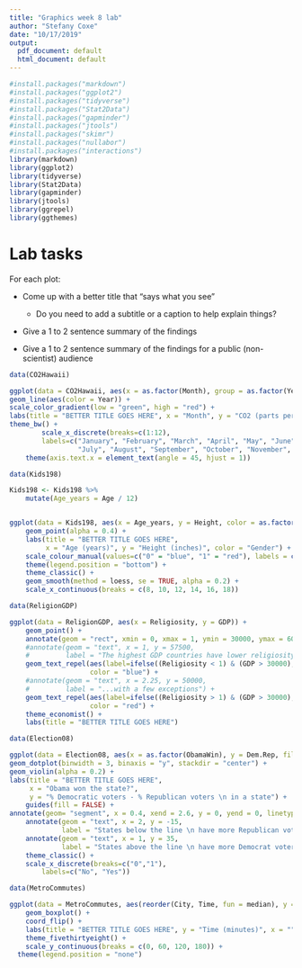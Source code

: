 ---
title: "Graphics week 8 lab"
author: "Stefany Coxe"
date: "10/17/2019"
output:
  pdf_document: default
  html_document: default
---

```{r setup, include=TRUE}
#install.packages("markdown")
#install.packages("ggplot2")
#install.packages("tidyverse")
#install.packages("Stat2Data")
#install.packages("gapminder")
#install.packages("jtools")
#install.packages("skimr")
#install.packages("nullabor")
#install.packages("interactions")
library(markdown)
library(ggplot2)
library(tidyverse)
library(Stat2Data)
library(gapminder)
library(jtools)
library(ggrepel)
library(ggthemes)
```

# Lab tasks

For each plot:

- Come up with a better title that "says what you see"

  - Do you need to add a subtitle or a caption to help explain things?

- Give a 1 to 2 sentence summary of the findings

- Give a 1 to 2 sentence summary of the findings for a public (non-scientist) audience




\newpage
```{r co2hawaii_fig}
data(CO2Hawaii)

ggplot(data = CO2Hawaii, aes(x = as.factor(Month), group = as.factor(Year), y = CO2)) +
geom_line(aes(color = Year)) +
scale_color_gradient(low = "green", high = "red") +
labs(title = "BETTER TITLE GOES HERE", x = "Month", y = "CO2 (parts per million)") +
theme_bw() +
        scale_x_discrete(breaks=c(1:12),
        labels=c("January", "February", "March", "April", "May", "June", 
                 "July", "August", "September", "October", "November", "December")) +
    theme(axis.text.x = element_text(angle = 45, hjust = 1))

```

\newpage
```{r kids198_fig}
data(Kids198)

Kids198 <- Kids198 %>%
    mutate(Age_years = Age / 12)


ggplot(data = Kids198, aes(x = Age_years, y = Height, color = as.factor(Sex))) +
    geom_point(alpha = 0.4) +
    labs(title = "BETTER TITLE GOES HERE", 
         x = "Age (years)", y = "Height (inches)", color = "Gender") +
    scale_colour_manual(values=c("0" = "blue", "1" = "red"), labels = c("Male", "Female")) +
    theme(legend.position = "bottom") +
    theme_classic() +
    geom_smooth(method = loess, se = TRUE, alpha = 0.2) +
    scale_x_continuous(breaks = c(8, 10, 12, 14, 16, 18))

```

\newpage
```{r religiongdp_fig}
data(ReligionGDP)

ggplot(data = ReligionGDP, aes(x = Religiosity, y = GDP)) +
    geom_point() +
    annotate(geom = "rect", xmin = 0, xmax = 1, ymin = 30000, ymax = 60000, alpha = 0.2) +
    #annotate(geom = "text", x = 1, y = 57500, 
    #         label = "The highest GDP countries have lower religiosity...") +
    geom_text_repel(aes(label=ifelse((Religiosity < 1) & (GDP > 30000),as.character(Country),'')), 
                    color = "blue") +
    #annotate(geom = "text", x = 2.25, y = 50000, 
    #         label = "...with a few exceptions") +
    geom_text_repel(aes(label=ifelse((Religiosity > 1) & (GDP > 30000),as.character(Country),'')), 
                    color = "red") +
    theme_economist() +
    labs(title = "BETTER TITLE GOES HERE")
```

\newpage
```{r election08_fig}
data(Election08)

ggplot(data = Election08, aes(x = as.factor(ObamaWin), y = Dem.Rep, fill = as.factor(ObamaWin))) +
geom_dotplot(binwidth = 3, binaxis = "y", stackdir = "center") +
geom_violin(alpha = 0.2) +
labs(title = "BETTER TITLE GOES HERE", 
     x = "Obama won the state?", 
     y = "% Democratic voters - % Republican voters \n in a state") +
    guides(fill = FALSE) +
annotate(geom= "segment", x = 0.4, xend = 2.6, y = 0, yend = 0, linetype = "dashed") +
    annotate(geom = "text", x = 2, y = -15, 
             label = "States below the line \n have more Republican voters") +
    annotate(geom = "text", x = 1, y = 35, 
             label = "States above the line \n have more Democrat voters") +
    theme_classic() +
    scale_x_discrete(breaks=c("0","1"),
        labels=c("No", "Yes"))

```

\newpage
```{r commute fig}
data(MetroCommutes)

ggplot(data = MetroCommutes, aes(reorder(City, Time, fun = median), y = Time, fill = City)) +
    geom_boxplot() +
    coord_flip() +
    labs(title = "BETTER TITLE GOES HERE", y = "Time (minutes)", x = "") +
    theme_fivethirtyeight() +
    scale_y_continuous(breaks = c(0, 60, 120, 180)) +
  theme(legend.position = "none")
```



